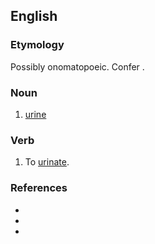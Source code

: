 ==English==

===Etymology===
Possibly onomatopoeic. Confer {{term|piddle}}.

===Noun===
{{en-noun|-}}

# {{context|Northumbria|lang=en}} [[urine]]

===Verb===
{{en-verb|piddl|ing}}

# {{context|Northumbria|lang=en}} To [[urinate]].

===References===
* {{R:Northeast Dialect 2005}}
* {{R:New Geordie Dictionary 1987}}
* {{R:Todds Geordie 1977}}